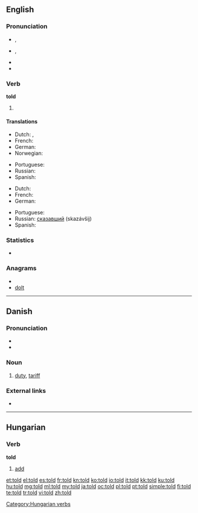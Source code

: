 ==English==

===Pronunciation===
* {{a|RP}} {{IPA|/təʊld/}}, {{SAMPA|/t@Uld/}}
* {{a|US}} {{IPA|/toʊld/}}, {{SAMPA|/toUld/}}
* {{audio|en-us-told.ogg|Audio (US)}}
* {{rhymes|əʊld}}

===Verb===
'''told'''

# {{past of|[[tell]]}}

====Translations====
{{trans-top|simple past tense}}
* Dutch: {{t-|nl|vertelde}}, {{t-|nl|vertelden}}
* French: {{t+|fr|dit|alt=a dit}}
* German: {{t+|de|sagte}}
* Norwegian: {{t|no|fortalte}}
{{trans-mid}}
* Portuguese: {{t+|pt|disse}}
* Russian: {{t+|ru|сказал|tr=skazál}}
* Spanish: {{t-|es|dijo}}
{{trans-bottom}}

{{trans-top|past participle}}
* Dutch: {{t+|nl|verteld}}
* French: {{t+|fr|dit}}
* German: {{t+|de|gesagt}}
{{trans-mid}}
* Portuguese: {{t+|pt|dito}}
* Russian: [[сказавший]] (skazávšij)
* Spanish: {{t-|es|dicho}}
{{trans-bottom}}

===Statistics===
* {{rank|world|thing|set|196|told|both|having|look}}

===Anagrams===
* {{alphagram|dlot}}
* [[dolt#English|dolt]]

----

==Danish==

===Pronunciation===
* {{IPA|/tɔl/|[tˢʌlˀ]|lang=da}}
* {{homophones|tolv|lang=da}}

===Noun===
{{da-noun|en|-}}

# [[duty]], [[tariff]] {{gloss|tax placed on imports or exports}}

===External links===
* {{pedialite|lang=da}}

----

==Hungarian==

===Verb===
'''told'''

# [[add]]

[[Category:Hungarian verbs]]

[[et:told]]
[[el:told]]
[[es:told]]
[[fr:told]]
[[kn:told]]
[[ko:told]]
[[io:told]]
[[it:told]]
[[kk:told]]
[[ku:told]]
[[hu:told]]
[[mg:told]]
[[ml:told]]
[[my:told]]
[[ja:told]]
[[oc:told]]
[[pl:told]]
[[pt:told]]
[[simple:told]]
[[fi:told]]
[[te:told]]
[[tr:told]]
[[vi:told]]
[[zh:told]]